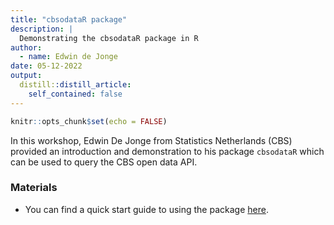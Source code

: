 ```yaml
---
title: "cbsodataR package"
description: |
  Demonstrating the cbsodataR package in R
author: 
  - name: Edwin de Jonge
date: 05-12-2022
output:
  distill::distill_article:
    self_contained: false
---
```


```r
knitr::opts_chunk$set(echo = FALSE)
```

In this workshop, Edwin De Jonge from Statistics Netherlands (CBS) provided an introduction and demonstration to his package `cbsodataR` which can be used to query the CBS open data API.

### Materials

- You can find a quick start guide to using the package [here](https://www.cbs.nl/en-gb/our-services/open-data/statline-as-open-data/quick-start-guide).



